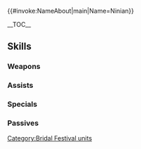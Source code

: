 {{#invoke:NameAbout|main|Name=Ninian}}{{HeroPage Tabs|{{PAGENAME}}}}
{{Hero Infobox
|Name = Ninian
|Title = Bright-Eyed Bride
|GrowthModifier= None
|WeaponType = Blue Tome
|MoveType = Flying
|Origin = Fire Emblem: The Blazing Blade
|Gender = Female
|actorEN = Brianna Knickerbocker 
|actorJP=洲崎綾
|artist=円居雄一郎
|releaseDate = May 21, 2018
| TagID=花嫁ニニアン
|InternalID = 253
|Properties=refresher,special,specRate_202202
|cv1=6
|cv2=1900100
|description=A young dancer who has a serene and mystical presence. Her travels took her on a path that led to a festival celebrating brides. Appears in Fire Emblem: The Blazing Blade.
}}

__TOC__

{{Stats Page|Hero={{BASEPAGENAME}}
|Lv1HP=15|Lv1ATK=6|Lv1SPD=7|Lv1DEF=3|Lv1RES=5
|GRHP=45|GRATK=50|GRSPD=60|GRDEF=35|GRRES=50
}}

== Skills ==
===Weapons===
{{Weapons Table
|weapon1=Light
|weapon1Default=1
|weapon1Unlock=1
|weapon2=Ellight
|weapon2Default=3
|weapon2Unlock=2
|weapon3=Fresh Bouquet
|weapon3Default=4
|weapon3Unlock=3
|weapon4=Fresh Bouquet+
|weapon4Default=5
|weapon4Unlock=5
}}

===Assists===
{{Assists Table
|assist1=Dance
|assist1Default=4
|assist1Unlock=3
}}

===Specials===
{{Specials Table
}}

===Passives===
{{Passives Table
|passiveB1=Chill Atk 1
|passiveB2=Chill Atk 2
|passiveB3=Chill Atk 3
|passiveB1Unlock=3
|passiveB2Unlock=4
|passiveB3Unlock=5
|passiveC1=Spur Spd 1
|passiveC2=Drive Spd 1
|passiveC3=Drive Spd 2
|passiveC1Unlock=1
|passiveC2Unlock=2
|passiveC3Unlock=4
}}

{{Heroes Navbox}}
[[Category:Bridal Festival units]]
